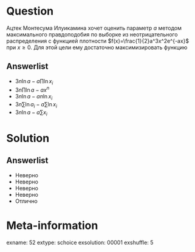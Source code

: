 Question
========
Ацтек Монтесума Илуикамина хочет оценить параметр $a$ методом максимального правдоподобия по выборке из неотрицательного распределения с функцией плотности $f(x)=\frac{1}{2}a^3x^2e^{-ax}$ при $x\geq 0$. Для этой цели ему достаточно максимизировать функцию
 

Answerlist
----------
*  $3n\ln a - a \prod \ln x_i$
*  $3n\prod \ln a - a x^n$
*  $3n \ln a - an \ln x_i$
*  $3n \sum \ln a_i - a \sum \ln x_i$
*  $3n \ln a - a \sum x_i$

Solution
========

Answerlist
----------
*  Неверно
*  Неверно
*  Неверно
*  Неверно
*  Отлично

Meta-information
================
exname: 52
extype: schoice
exsolution: 00001
exshuffle: 5
